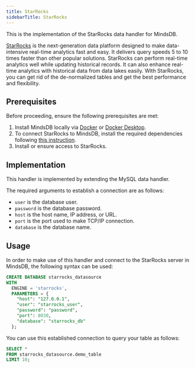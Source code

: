 ```yaml
---
title: StarRocks
sidebarTitle: StarRocks
---
```


This is the implementation of the StarRocks data handler for MindsDB.

[StarRocks](https://www.starrocks.io/) is the next-generation data platform designed to make data-intensive real-time analytics fast and easy. It delivers query speeds 5 to 10 times faster than other popular solutions. StarRocks can perform real-time analytics well while updating historical records. It can also enhance real-time analytics with historical data from data lakes easily. With StarRocks, you can get rid of the de-normalized tables and get the best performance and flexibility.

## Prerequisites

Before proceeding, ensure the following prerequisites are met:

1. Install MindsDB locally via [Docker](/setup/self-hosted/docker) or [Docker Desktop](/setup/self-hosted/docker-desktop).
2. To connect StarRocks to MindsDB, install the required dependencies following [this instruction](/setup/self-hosted/docker#install-dependencies).
3. Install or ensure access to StarRocks.

## Implementation

This handler is implemented by extending the MySQL data handler.

The required arguments to establish a connection are as follows:

* `user` is the database user.
* `password` is the database password.
* `host` is the host name, IP address, or URL.
* `port` is the port used to make TCP/IP connection.
* `database` is the database name.

## Usage

In order to make use of this handler and connect to the StarRocks server in MindsDB, the following syntax can be used:

```sql
CREATE DATABASE starrocks_datasource
WITH
  ENGINE = 'starrocks',
  PARAMETERS = {
    "host": "127.0.0.1",
    "user": "starrocks_user",
    "password": "password",
    "port": 8030,
    "database": "starrocks_db"
  };
```

You can use this established connection to query your table as follows:

```sql
SELECT *
FROM starrocks_datasource.demo_table
LIMIT 10;
```

